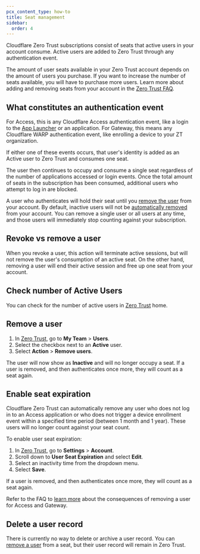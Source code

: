 ```yaml
---
pcx_content_type: how-to
title: Seat management
sidebar:
  order: 4
---
```


Cloudflare Zero Trust subscriptions consist of seats that active users in your account consume. Active users are added to Zero Trust through any authentication event.

The amount of user seats available in your Zero Trust account depends on the amount of users you purchase. If you want to increase the number of seats available, you will have to purchase more users. Learn more about adding and removing seats from your account in the [Zero Trust FAQ](/cloudflare-one/faq/getting-started-faq/#how-do-i-change-my-subscription-plan).

## What constitutes an authentication event

For Access, this is any Cloudflare Access authentication event, like a login to the [App Launcher](/cloudflare-one/applications/app-launcher/) or an application. For Gateway, this means any Cloudflare WARP authentication event, like enrolling a device to your ZT organization.

If either one of these events occurs, that user's identity is added as an Active user to Zero Trust and consumes one seat.

The user then continues to occupy and consume a single seat regardless of the number of applications accessed or login events. Once the total amount of seats in the subscription has been consumed, additional users who attempt to log in are blocked.

A user who authenticates will hold their seat until you [remove the user](#remove-a-user) from your account. By default, inactive users will not be [automatically removed](#enable-seat-expiration) from your account. You can remove a single user or all users at any time, and those users will immediately stop counting against your subscription.

## Revoke vs remove a user

When you revoke a user, this action will terminate active sessions, but will not remove the user's consumption of an active seat. On the other hand, removing a user will end their active session and free up one seat from your account.

## Check number of Active Users

You can check for the number of active users in [Zero Trust](https://one.dash.cloudflare.com) home.

## Remove a user

1. In [Zero Trust](https://one.dash.cloudflare.com), go to **My Team** > **Users**.
2. Select the checkbox next to an **Active** user.
3. Select **Action** > **Remove users**.

The user will now show as **Inactive** and will no longer occupy a seat. If a user is removed, and then authenticates once more, they will count as a seat again.

## Enable seat expiration

Cloudflare Zero Trust can automatically remove any user who does not log in to an Access application or who does not trigger a device enrollment event within a specified time period (between 1 month and 1 year). These users will no longer count against your seat count.

To enable user seat expiration:

1. In [Zero Trust](https://one.dash.cloudflare.com), go to **Settings** > **Account**.
2. Scroll down to **User Seat Expiration** and select **Edit**.
3. Select an inactivity time from the dropdown menu.
4. Select **Save**.

If a user is removed, and then authenticates once more, they will count as a seat again.

Refer to the FAQ to [learn more](/cloudflare-one/faq/getting-started-faq/#removing-users) about the consequences of removing a user for Access and Gateway.

## Delete a user record

There is currently no way to delete or archive a user record. You can [remove a user](#remove-a-user) from a seat, but their user record will remain in Zero Trust.
